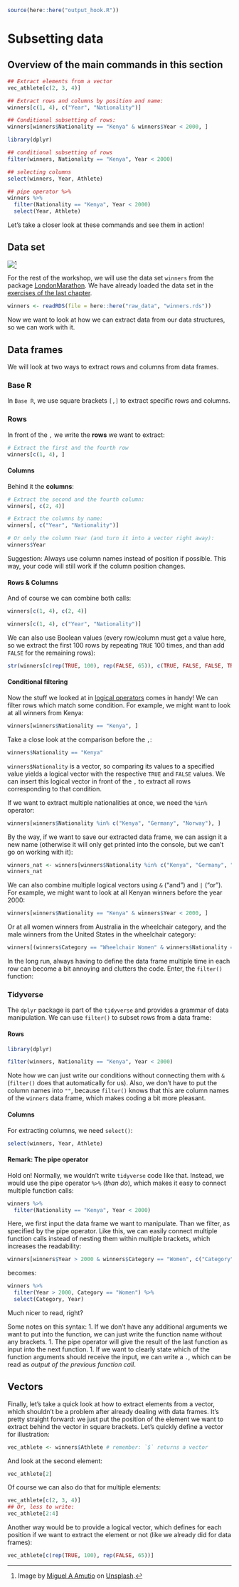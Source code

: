 ```r
source(here::here("output_hook.R"))
```

# Subsetting data

## Overview of the main commands in this section

```r
## Extract elements from a vector
vec_athlete[c(2, 3, 4)]

## Extract rows and columns by position and name:
winners[c(1, 4), c("Year", "Nationality")]

## Conditional subsetting of rows:
winners[winners$Nationality == "Kenya" & winners$Year < 2000, ]

```

::: tidy
```r
library(dplyr)

## conditional subsetting of rows
filter(winners, Nationality == "Kenya", Year < 2000)

## selecting columns
select(winners, Year, Athlete)

## pipe operator %>% 
winners %>%
  filter(Nationality == "Kenya", Year < 2000)
  select(Year, Athlete)

```
:::

Let's take a closer look at these commands and see them in action!

## Data set

![](../pictures/marathon.jpg)[^subsetting-1]

[^subsetting-1]: Image by [Miguel A Amutio](https://unsplash.com/de/@amutiomi?utm_source=unsplash&utm_medium=referral&utm_content=creditCopyText) on [Unsplash](https://unsplash.com/de/fotos/QDv-uBc-poY?utm_source=unsplash&utm_medium=referral&utm_content=creditCopyText).

For the rest of the workshop, we will use the data set `winners` from the package [LondonMarathon](https://github.com/nrennie/LondonMarathon). We have already loaded the data set in the [exercises of the last chapter](../load_data/load_data_exercise.qmd).

```r
winners <- readRDS(file = here::here("raw_data", "winners.rds"))
```

Now we want to look at how we can extract data from our data structures, so we can work with it.

## Data frames

We will look at two ways to extract rows and columns from data frames.

### Base R

In `Base R`, we use square brackets `[,]` to extract specific rows and columns.

### Rows

In front of the `,` we write the **rows** we want to extract:

```r
# Extract the first and the fourth row
winners[c(1, 4), ]
```

#### Columns

Behind it the **columns**:

```r
# Extract the second and the fourth column:
winners[, c(2, 4)]

# Extract the columns by name:
winners[, c("Year", "Nationality")]

# Or only the column Year (and turn it into a vector right away):
winners$Year
```

Suggestion: Always use column names instead of position if possible. This way, your code will still work if the column position changes.

#### Rows & Columns

And of course we can combine both calls:

```r
winners[c(1, 4), c(2, 4)]

winners[c(1, 4), c("Year", "Nationality")]
```

We can also use Boolean values (every row/column must get a value here, so we extract the first 100 rows by repeating `TRUE` 100 times, and than add `FALSE` for the remaining rows):

```r
str(winners[c(rep(TRUE, 100), rep(FALSE, 65)), c(TRUE, FALSE, FALSE, TRUE, TRUE)])
```

#### Conditional filtering

Now the stuff we looked at in [logical operators](../basics/basics.qmd#comparisons-and-logical-operators) comes in handy! We can filter rows which match some condition. For example, we might want to look at all winners from Kenya:

```r
winners[winners$Nationality == "Kenya", ]
```

Take a close look at the comparison before the `,`:

```r
winners$Nationality == "Kenya"
```

`winners$Nationality` is a vector, so comparing its values to a specified value yields a logical vector with the respective `TRUE` and `FALSE` values. We can insert this logical vector in front of the `,` to extract all rows corresponding to that condition.

If we want to extract multiple nationalities at once, we need the `%in%` operator:

```r
winners[winners$Nationality %in% c("Kenya", "Germany", "Norway"), ]
```

By the way, if we want to save our extracted data frame, we can assign it a new name (otherwise it will only get printed into the console, but we can't go on working with it):

```r
winners_nat <- winners[winners$Nationality %in% c("Kenya", "Germany", "Norway"), ]
winners_nat
```

We can also combine multiple logical vectors using `&` ("and") and `|` ("or"). For example, we might want to look at all Kenyan winners before the year 2000:

```r
winners[winners$Nationality == "Kenya" & winners$Year < 2000, ]
```

Or at all women winners from Australia in the wheelchair category, and the male winners from the United States in the wheelchair category:

```r
winners[(winners$Category == "Wheelchair Women" & winners$Nationality == "Australia") | (winners$Category == "Wheelchair Men" & winners$Nationality == "United States"), ]
```

In the long run, always having to define the data frame multiple time in each row can become a bit annoying and clutters the code. Enter, the `filter()` function:

### Tidyverse

The `dplyr` package is part of the `tidyverse` and provides a grammar of data manipulation. We can use `filter()` to subset rows from a data frame:

#### Rows

::: tidy
```r
library(dplyr)

filter(winners, Nationality == "Kenya", Year < 2000)
```
:::

Note how we can just write our conditions without connecting them with `&` (`filter()` does that automatically for us). Also, we don't have to put the column names into `""`, because `filter()` knows that this are column names of the `winners` data frame, which makes coding a bit more pleasant.

#### Columns

For extracting columns, we need `select()`:

::: tidy
```r
select(winners, Year, Athlete)
```
:::

#### Remark: The pipe operator

Hold on! Normally, we wouldn't write `tidyverse` code like that. Instead, we would use the pipe operator `%>%` (*than do*), which makes it easy to connect multiple function calls:

::: tidy
```r
winners %>%
  filter(Nationality == "Kenya", Year < 2000)
```
:::

Here, we first input the data frame we want to manipulate. Than we filter, as specified by the pipe operator. Like this, we can easily connect multiple function calls instead of nesting them within multiple brackets, which increases the readability:

```r
winners[winners$Year > 2000 & winners$Category == "Women", c("Category", "Year")]
```

becomes:

::: tidy
```r
winners %>%
  filter(Year > 2000, Category == "Women") %>%
  select(Category, Year)
```
:::

Much nicer to read, right?

Some notes on this syntax: 1. If we don't have any additional arguments we want to put into the function, we can just write the function name without any brackets. 1. The pipe operator will give the result of the last function as input into the next function. 1. If we want to clearly state which of the function arguments should receive the input, we can write a `.`, which can be read as *output of the previous function call*.

## Vectors

Finally, let's take a quick look at how to extract elements from a vector, which shouldn't be a problem after already dealing with data frames. It's pretty straight forward: we just put the position of the element we want to extract behind the vector in square brackets. Let's quickly define a vector for illustration:

```r
vec_athlete <- winners$Athlete # remember: `$` returns a vector
```

And look at the second element:

```r
vec_athlete[2]
```

Of course we can also do that for multiple elements:

```r
vec_athlete[c(2, 3, 4)]
## Or, less to write:
vec_athlete[2:4]
```

Another way would be to provide a logical vector, which defines for each position if we want to extract the element or not (like we already did for data frames):

```r
vec_athlete[c(rep(TRUE, 100), rep(FALSE, 65))]
```


